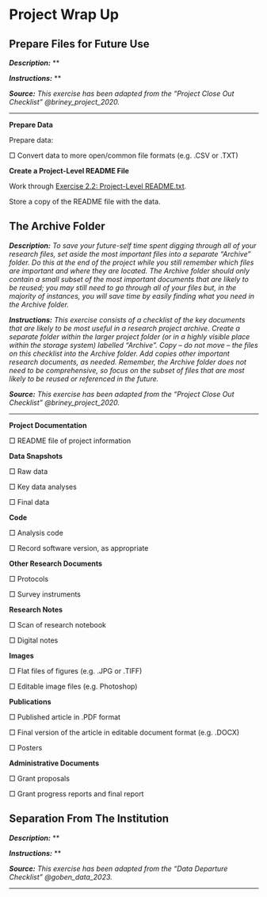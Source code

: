 # Project Wrap Up

## Prepare Files for Future Use {#future-use}

***Description:*** **

***Instructions:*** **

***Source:*** *This exercise has been adapted from the "Project Close Out Checklist" @briney_project_2020.*

---

**Prepare Data**

Prepare data:

&#9633; Convert data to more open/common file formats (e.g. .CSV or .TXT) 


**Create a Project-Level README File**

Work through [Exercise 2.2: Project-Level README.txt](#readme-txt).

Store a copy of the README file with the data.


## The Archive Folder {#archive-folder}

***Description:*** *To save your future-self time spent digging through all of your research files, set aside the most important files into a separate “Archive” folder. Do this at the end of the project while you still remember which files are important and where they are located. The Archive folder should only contain a small subset of the most important documents that are likely to be reused; you may still need to go through all of your files but, in the majority of instances, you will save time by easily finding what you need in the Archive folder.*

***Instructions:*** *This exercise consists of a checklist of the key documents that are likely to be most useful in a research project archive. Create a separate folder within the larger project folder (or in a highly visible place within the storage system) labelled “Archive”. Copy – do not move – the files on this checklist into the Archive folder. Add copies other important research documents, as needed. Remember, the Archive folder does not need to be comprehensive, so focus on the subset of files that are most likely to be reused or referenced in the future.*

***Source:*** *This exercise has been adapted from the "Project Close Out Checklist" @briney_project_2020.*

---

**Project Documentation**

&#9633; README file of project information

**Data Snapshots**

&#9633; Raw data

&#9633; Key data analyses

&#9633; Final data

**Code**

&#9633; Analysis code

&#9633; Record software version, as appropriate

**Other Research Documents**

&#9633; Protocols

&#9633; Survey instruments

**Research Notes**

&#9633; Scan of research notebook

&#9633; Digital notes

**Images**

&#9633; Flat files of figures (e.g. .JPG or .TIFF)

&#9633; Editable image files (e.g. Photoshop)

**Publications**

&#9633; Published article in .PDF format

&#9633; Final version of the article in editable document format (e.g. .DOCX)

&#9633; Posters

**Administrative Documents**

&#9633; Grant proposals

&#9633; Grant progress reports and final report

## Separation From The Institution {#separation}

***Description:*** **

***Instructions:*** **

***Source:*** *This exercise has been adapted from the "Data Departure Checklist" @goben_data_2023.*

---

